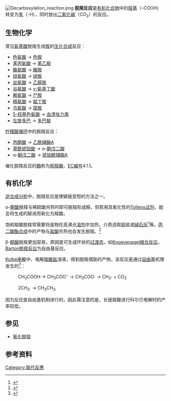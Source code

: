 {{noteTA|G1=LS|1=zh-hans:脱羧;zh-tw:去羧;zh-hant:脫羧}}
[[File:Decarboxylation_reaction.png|thumb]]
'''脱羧反应'''是[[有机化合物|有机化合物]]中的[[羧基|羧基]]（-COOH）转变为[[氢|氢]]（-H），同时放出[[二氧化碳|二氧化碳]]（CO<sub>2</sub>）的反应。

== 生物化学==
常见[[氨基酸|氨基酸]]脱羧生成[[胺|胺]]的[[生化合成|生化合成]]反应： 
* [[色氨酸|色氨酸]] → [[色胺|色胺]]
* [[苯丙氨酸|苯丙氨酸]] → [[苯乙胺|苯乙胺]]
* [[酪氨酸|酪氨酸]] → [[酪胺|酪胺]]
* [[组氨酸|组氨酸]] → [[组胺|组胺]]
* [[丝氨酸|丝氨酸]] → [[乙醇胺|乙醇胺]]
* [[谷氨酸|谷氨酸]] → [[γ-氨基丁酸|γ-氨基丁酸]]
* [[赖氨酸|赖氨酸]] → [[尸胺|尸胺]]
* [[精氨酸|精氨酸]] → [[胍丁胺|胍丁胺]]
* [[鸟氨酸|鸟氨酸]] → [[腐胺|腐胺]]
* [[5-羟基色氨酸|5-羟基色氨酸]] → [[血清张力素|血清张力素]]
* [[左旋多巴|左旋多巴]] → [[多巴胺|多巴胺]]

[[柠檬酸循环|柠檬酸循环]]中的脱羧反应： 
* [[丙酮酸|丙酮酸]] → [[乙酰辅酶A|乙酰辅酶A]]
* [[草酰琥珀酸|草酰琥珀酸]] → α-[[酮戊二酸|酮戊二酸]]
* α-[[酮戊二酸|酮戊二酸]] → [[琥珀酰辅酶A|琥珀酰辅酶A]]

催化脱羧反应的[[酶|酶]]称为[[脱羧酶|脱羧酶]]，[[EC编号|EC编号]]4.1.1。

== 有机化学 ==
[[逆合成分析|逆合成分析]]中，脱羧反应是使碳链变短的方法之一。

α-[[酮酸|酮酸]]脱羧与稀硫酸共热时即可脱羧形成醛，但若用具氧化性的[[Tollens试剂|Tollens试剂]]，就会将生成的醛进而氧化为羧酸。

饱和羧酸脱羧常需要将底物在高沸点[[溶剂|溶剂]]中加热，介质选取[[铜|铜]]盐或[[碱石灰|碱石灰]]<ref>{{cite web | url = http://www.chemguide.co.uk/organicprops/acids/decarbox.html | author = Jim Clark | year = 2004 | publisher = Chemguide | title = The Decarboxylation of Carboxylic Acids and their Salts | accessdate = 2007-10-22 | archive-date = 2021-04-13 | archive-url = https://web.archive.org/web/20210413023052/http://www.chemguide.co.uk/organicprops/acids/decarbox.html | dead-url = no }}</ref>等。[[丙二酸酯合成|丙二酸酯合成]]中的产物与[[盐酸|盐酸]]共热也会发生脱羧。<ref>{{cite web | publisher = Organic Chemistry Portal | url = http://www.organic-chemistry.org/namedreactions/malonic-ester-synthesis.shtm | title = Malonic Ester Synthesis | accessdate = 2007-10-26 | archive-date = 2021-05-06 | archive-url = https://web.archive.org/web/20210506165304/https://www.organic-chemistry.org/namedreactions/malonic-ester-synthesis.shtm | dead-url = no }}</ref>

β-[[酮酸|酮酸]]脱羧更加容易，原因是可生成环状的[[过渡态|过渡态]]，如[[Knoevenagel缩合反应|Knoevenagel缩合反应]]。[[Barton脱羧反应|Barton脱羧反应]]为自由基反应。

[[Kolbe电解|Kolbe电解]]中，电解[[羧酸盐|羧酸盐]]溶液，得到脱羧偶联的产物，该反应是通过[[自由基|自由基]]机理发生的<ref>{{cite web | title = Kolbe Electrolysis | publisher = Organic Chemistry Portal | url = http://www.organic-chemistry.org/namedreactions/kolbe-electrolysis.shtm | accessdate = 2007-10-22 | archive-date = 2020-01-09 | archive-url = https://web.archive.org/web/20200109050919/https://www.organic-chemistry.org/namedreactions/kolbe-electrolysis.shtm | dead-url = no }}</ref>：

:CH<sub>3</sub>COOH  →  CH<sub>3</sub>COO<sup>−</sup> → CH<sub>3</sub>COO· → CH<sub>3</sub>· + CO<sub>2</sub> 

:2CH<sub>3</sub>· → CH<sub>3</sub>CH<sub>3</sub>

因为反应是自由基机制进行的，因此需注意的是，长链羧酸进行科尔贝电解时的产率较低。

==参见==
* [[氧化脱羧|氧化脱羧]]

==参考资料==
<div class="references-small">
<references/>
</div>

[[Category:取代反應|Category:取代反應]]